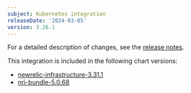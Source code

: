 ```yaml
---
subject: Kubernetes integration
releaseDate: '2024-03-05'
version: 3.26.1
---
```


For a detailed description of changes, see the [release notes](https://github.com/newrelic/nri-kubernetes/releases/tag/v3.26.1).

This integration is included in the following chart versions:

* [newrelic-infrastructure-3.31.1](https://github.com/newrelic/nri-kubernetes/releases/tag/newrelic-infrastructure-3.31.1)
* [nri-bundle-5.0.68](https://github.com/newrelic/helm-charts/releases/tag/nri-bundle-5.0.68)
